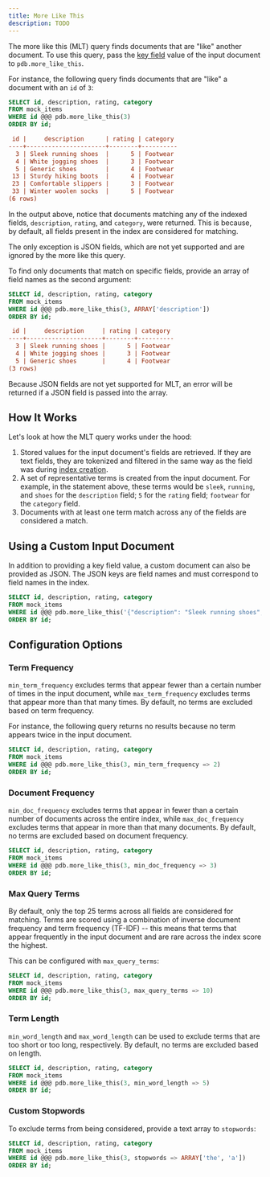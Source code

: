 ```yaml
---
title: More Like This
description: TODO
---
```


The more like this (MLT) query finds documents that are "like" another document.
To use this query, pass the [key field](/v2/indexing/create_index#choosing-a-key-field) value of the input document
to `pdb.more_like_this`.

For instance, the following query finds documents that are "like" a document with an `id` of `3`:

```sql
SELECT id, description, rating, category
FROM mock_items
WHERE id @@@ pdb.more_like_this(3)
ORDER BY id;
```

```ini Expected Response
 id |     description      | rating | category
----+----------------------+--------+----------
  3 | Sleek running shoes  |      5 | Footwear
  4 | White jogging shoes  |      3 | Footwear
  5 | Generic shoes        |      4 | Footwear
 13 | Sturdy hiking boots  |      4 | Footwear
 23 | Comfortable slippers |      3 | Footwear
 33 | Winter woolen socks  |      5 | Footwear
(6 rows)
```

In the output above, notice that documents matching any of the indexed fields, `description`, `rating`, and `category`, were returned.
This is because, by default, all fields present in the index are considered for matching.

<Note>
  The only exception is JSON fields, which are not yet supported and are ignored
  by the more like this query.
</Note>

To find only documents that match on specific fields, provide an array of field names as the second argument:

```sql
SELECT id, description, rating, category
FROM mock_items
WHERE id @@@ pdb.more_like_this(3, ARRAY['description'])
ORDER BY id;
```

```ini Expected Response
 id |     description     | rating | category
----+---------------------+--------+----------
  3 | Sleek running shoes |      5 | Footwear
  4 | White jogging shoes |      3 | Footwear
  5 | Generic shoes       |      4 | Footwear
(3 rows)
```

<Note>
  Because JSON fields are not yet supported for MLT, an error will be returned
  if a JSON field is passed into the array.
</Note>

## How It Works

Let's look at how the MLT query works under the hood:

1. Stored values for the input document's fields are retrieved. If they are text fields, they are tokenized and filtered in the same way
   as the field was during [index creation](/v2/indexing/create_index).
2. A set of representative terms is created from the input document. For example, in the statement above, these terms would be
   `sleek`, `running`, and `shoes` for the `description` field; `5` for the `rating` field; `footwear` for the `category` field.
3. Documents with at least one term match across any of the fields are considered a match.

## Using a Custom Input Document

In addition to providing a key field value, a custom document can also be provided as JSON.
The JSON keys are field names and must correspond to field names in the index.

```sql
SELECT id, description, rating, category
FROM mock_items
WHERE id @@@ pdb.more_like_this('{"description": "Sleek running shoes", "category": "footwear"}')
ORDER BY id;
```

## Configuration Options

### Term Frequency

`min_term_frequency` excludes terms that appear fewer than a certain number of times in the input document,
while `max_term_frequency` excludes terms that appear more than that many times. By default, no terms are excluded
based on term frequency.

For instance, the following query returns no results because no term appears twice in the input document.

```sql
SELECT id, description, rating, category
FROM mock_items
WHERE id @@@ pdb.more_like_this(3, min_term_frequency => 2)
ORDER BY id;
```

### Document Frequency

`min_doc_frequency` excludes terms that appear in fewer than a certain number of documents across the entire index,
while `max_doc_frequency` excludes terms that appear in more than that many documents. By default, no terms are excluded
based on document frequency.

```sql
SELECT id, description, rating, category
FROM mock_items
WHERE id @@@ pdb.more_like_this(3, min_doc_frequency => 3)
ORDER BY id;
```

### Max Query Terms

By default, only the top 25 terms across all fields are considered for matching. Terms are scored using a combination of inverse document
frequency and term frequency (TF-IDF) -- this means that terms that appear frequently in the input document and are rare across the index
score the highest.

This can be configured with `max_query_terms`:

```sql
SELECT id, description, rating, category
FROM mock_items
WHERE id @@@ pdb.more_like_this(3, max_query_terms => 10)
ORDER BY id;
```

### Term Length

`min_word_length` and `max_word_length` can be used to exclude terms that are too short or too long, respectively. By default, no terms
are excluded based on length.

```sql
SELECT id, description, rating, category
FROM mock_items
WHERE id @@@ pdb.more_like_this(3, min_word_length => 5)
ORDER BY id;
```

### Custom Stopwords

To exclude terms from being considered, provide a text array to `stopwords`:

```sql
SELECT id, description, rating, category
FROM mock_items
WHERE id @@@ pdb.more_like_this(3, stopwords => ARRAY['the', 'a'])
ORDER BY id;
```

